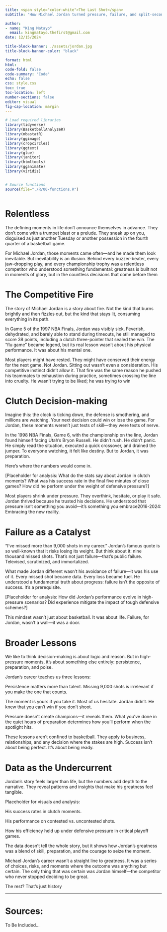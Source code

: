 ```yaml
---
title: <span style="color:white">The Last Shot</span>
subtitle: "How Michael Jordan turned pressure, failure, and split-second decisions into a blueprint for greatness"

author: 
- name: "King Matayo"
  email: kingmatayo.thefirst@gmail.com
date: 12/15/2024

title-block-banner: ./assets/jordan.jpg
title-block-banner-color: "black"

format: html
html:
code-fold: false
code-summary: "Code"
echo: false
css: style.css
toc: true
toc-location: left
number-sections: false
editor: visual
fig-cap-location: margin
---
```


```r

# Load required libraries
library(tidyverse)
library(BasketballAnalyzeR)
library(nbastatR)
library(ggimage)
library(cropcircles)
library(ggtext)
library(glue)
library(janitor)
library(htmltools)
library(gganimate)
library(viridis)


# Source functions
source(file="./R/00-functions.R")



```

# Relentless

The defining moments in life don’t announce themselves in advance. They don’t come with a trumpet blast or a prelude. They sneak up on you, disguised as just another Tuesday or another possession in the fourth quarter of a basketball game.

For Michael Jordan, those moments came often—and he made them look inevitable. But inevitability is an illusion. Behind every buzzer-beater, every jaw-dropping play, and every championship trophy was a relentless competitor who understood something fundamental: greatness is built not in moments of glory, but in the countless decisions that come before them

# The Competitive Fire

The story of Michael Jordan is a story about fire. Not the kind that burns brightly and then fizzles out, but the kind that stays lit, consuming everything in its path.

In Game 5 of the 1997 NBA Finals, Jordan was visibly sick. Feverish, dehydrated, and barely able to stand during timeouts, he still managed to score 38 points, including a clutch three-pointer that sealed the win. The “flu game” became legend, but its real lesson wasn’t about his physical performance. It was about his mental one.

Most players might have rested. They might have conserved their energy for the next game. Not Jordan. Sitting out wasn’t even a consideration. His competitive instinct didn’t allow it. That fire was the same reason he pushed his teammates to exhaustion during practice, sometimes crossing the line into cruelty. He wasn’t trying to be liked; he was trying to win

# Clutch Decision-making

Imagine this: the clock is ticking down, the defense is smothering, and millions are watching. Your next decision could win or lose the game. For Jordan, these moments weren’t just tests of skill—they were tests of nerve.

In the 1998 NBA Finals, Game 6, with the championship on the line, Jordan found himself facing Utah’s Bryon Russell. He didn’t rush. He didn’t panic. He simply read the situation, executed a quick crossover, and drained the jumper. To everyone watching, it felt like destiny. But to Jordan, it was preparation.

Here’s where the numbers would come in.

\[Placeholder for analysis: What do the stats say about Jordan in clutch moments? What was his success rate in the final five minutes of close games? How did he perform under the weight of defensive pressure?\]

Most players shrink under pressure. They overthink, hesitate, or play it safe. Jordan thrived because he trusted his decisions. He understood that pressure isn’t something you avoid—it’s something you embrace2016-2024: Embracing the new reality.

# Failure as a Catalyst

“I’ve missed more than 9,000 shots in my career.” Jordan’s famous quote is so well-known that it risks losing its weight. But think about it: nine thousand missed shots. That’s not just failure—that’s public failure. Televised, scrutinized, and immortalized.

What made Jordan different wasn’t his avoidance of failure—it was his use of it. Every missed shot became data. Every loss became fuel. He understood a fundamental truth about progress: failure isn’t the opposite of success. It’s a prerequisite.

\[Placeholder for analysis: How did Jordan’s performance evolve in high-pressure scenarios? Did experience mitigate the impact of tough defensive schemes?\]

This mindset wasn’t just about basketball. It was about life. Failure, for Jordan, wasn’t a wall—it was a door.

# Broader Lessons

We like to think decision-making is about logic and reason. But in high-pressure moments, it’s about something else entirely: persistence, preparation, and poise.

Jordan’s career teaches us three lessons:

Persistence matters more than talent. Missing 9,000 shots is irrelevant if you make the one that counts.

The moment is yours if you take it. Most of us hesitate. Jordan didn’t. He knew that you can’t win if you don’t shoot.

Pressure doesn’t create champions—it reveals them. What you’ve done in the quiet hours of preparation determines how you’ll perform when the spotlight hits.

These lessons aren’t confined to basketball. They apply to business, relationships, and any decision where the stakes are high. Success isn’t about being perfect. It’s about being ready.

# Data as the Undercurrent

Jordan’s story feels larger than life, but the numbers add depth to the narrative. They reveal patterns and insights that make his greatness feel tangible.

Placeholder for visuals and analysis:

His success rates in clutch moments.

His performance on contested vs. uncontested shots.

How his efficiency held up under defensive pressure in critical playoff games.

The data doesn’t tell the whole story, but it shows how Jordan’s greatness was a blend of skill, preparation, and the courage to seize the moment.

Michael Jordan’s career wasn’t a straight line to greatness. It was a series of choices, risks, and moments where the outcome was anything but certain. The only thing that was certain was Jordan himself—the competitor who never stopped deciding to be great.

The rest? That’s just history

------------------------------------------------------------------------

# Sources:

To Be Included...
